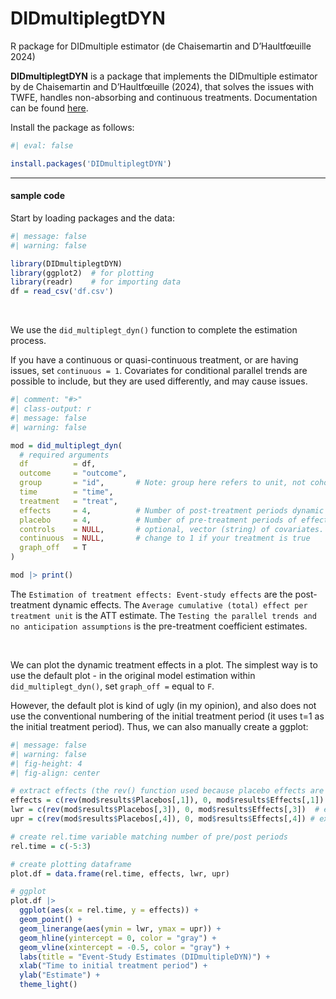 # DIDmultiplegtDYN {.unnumbered}

::: small
R package for DIDmultiple estimator (de Chaisemartin and D'Haultfœuille 2024)
:::

**DIDmultiplegtDYN** is a package that implements the DIDmultiple estimator by de Chaisemartin and D'Haultfœuille (2024), that solves the issues with TWFE, handles non-absorbing and continuous treatments. Documentation can be found [here](https://cran.r-project.org/web/packages/DIDmultiplegtDYN/DIDmultiplegtDYN.pdf).

Install the package as follows:

```r
#| eval: false

install.packages('DIDmultiplegtDYN')
```

------------------------------------------------------------------------

#### sample code

Start by loading packages and the data:

```r
#| message: false
#| warning: false

library(DIDmultiplegtDYN)
library(ggplot2)  # for plotting
library(readr)    # for importing data
df = read_csv('df.csv')
```

<br />

We use the `did_multiplegt_dyn()` function to complete the estimation process.

::: small
If you have a continuous or quasi-continuous treatment, or are having issues, set `continuous = 1`. Covariates for conditional parallel trends are possible to include, but they are used differently, and may cause issues.
:::

```r
#| comment: "#>"
#| class-output: r
#| message: false
#| warning: false

mod = did_multiplegt_dyn(
  # required arguments
  df          = df,
  outcome     = "outcome",
  group       = "id",       # Note: group here refers to unit, not cohort
  time        = "time",
  treatment   = "treat",
  effects     = 4,          # Number of post-treatment periods dynamic effects
  placebo     = 4,          # Number of pre-treatment periods of effects
  controls    = NULL,       # optional, vector (string) of covariates.
  continuous  = NULL,       # change to 1 if your treatment is true
  graph_off   = T
)

mod |> print()
```

The `Estimation of treatment effects: Event-study effects` are the post-treatment dynamic effects. The `Average cumulative (total) effect per treatment unit` is the ATT estimate. The `Testing the parallel trends and no anticipation assumptions` is the pre-treatment coefficient estimates.

<br />

We can plot the dynamic treatment effects in a plot. The simplest way is to use the default plot - in the original model estimation within `did_multiplegt_dyn()`, set `graph_off =` equal to `F`.

However, the default plot is kind of ugly (in my opinion), and also does not use the conventional numbering of the initial treatment period (it uses t=1 as the initial treatment period). Thus, we can also manually create a ggplot:

```r
#| message: false
#| warning: false
#| fig-height: 4
#| fig-align: center

# extract effects (the rev() function used because placebo effects are in the opposite order)
effects = c(rev(mod$results$Placebos[,1]), 0, mod$results$Effects[,1])  # extract pre/post effects
lwr = c(rev(mod$results$Placebos[,3]), 0, mod$results$Effects[,3])  # extract lower confint
upr = c(rev(mod$results$Placebos[,4]), 0, mod$results$Effects[,4]) # extract upper confint

# create rel.time variable matching number of pre/post periods
rel.time = c(-5:3)

# create plotting dataframe
plot.df = data.frame(rel.time, effects, lwr, upr)

# ggplot
plot.df |>
  ggplot(aes(x = rel.time, y = effects)) +
  geom_point() +
  geom_linerange(aes(ymin = lwr, ymax = upr)) +
  geom_hline(yintercept = 0, color = "gray") +
  geom_vline(xintercept = -0.5, color = "gray") +
  labs(title = "Event-Study Estimates (DIDmultipleDYN)") +
  xlab("Time to initial treatment period") +
  ylab("Estimate") +
  theme_light()
```
